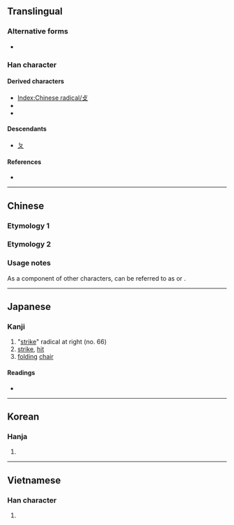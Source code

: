 {{also|ㄆ|夊|夂}}
{{character info}}
{{character info|⺙}}
==Translingual==
{{stroke order|type=animate}}

===Alternative forms===
* {{l|mul|攴}}

===Han character===
{{Han char|rn=66|rad=攴|as=00|sn=4|four=|canj=OK,XOK|ids=⿱𠂉乂}}

====Derived characters====
* [[Index:Chinese radical/攴]] {{qualifier|most characters with radical 攴 use the form 攵}}
* {{l|mul|[[𫡣]], [[呚]], [[坆]], [[孜]], [[𢎿]], [[㳊]], [[𨸩]], [[𪯱]], [[𪰋]], [[枚]], [[炇]], [[𭷁]], [[牧]], [[玫]], [[𥘦]], [[𤯛]], [[畋]], [[𪾇]], [[𭾢]], [[𥎪]], [[𬑿]], [[𧘶]], [[𮈄]], [[䍩]], [[𮊻]], [[致]], [[𮗡]], [[䚺]], [[𫏂]], [[𨈡]], [[𨊴]], [[败]], [[赦]], [[𫒋]], [[𨱝]], [[𩉩]], [[𮮦]], [[駇]], [[䰻]], [[𪌑]], [[䵇]], [[數]], [[𪐫]], [[𪖖]], [[𪑛]], [[䱷]]([[䲣]])}}
* {{l|mul|[[徹]], [[務]]}}

====Descendants====
* [[ㄆ]]

====References====
* {{Han ref|kx=0468.050|dkj=13109|dj=0815.340|hdz=21447.090|uh=6535|ud=25909}}

----

==Chinese==

===Etymology 1===
{{zh-see|攴|v}}

===Etymology 2===
{{zh-see|文|v}}

===Usage notes===
As a component of other characters, {{lang|zh|攵}} can be referred to as {{zh-l|反文旁}} or {{zh-l|反文}}.

----

==Japanese==

===Kanji===
{{ja-kanji|grade=|rs=攴00}}

# "[[strike]]" radical at right (no. 66)
# [[strike]], [[hit]]
# [[folding]] [[chair]]

====Readings====
* {{ja-readings|on=[[ぼく]] (boku), [[はく]] (haku), [[ほく]] (hoku)|kun=[[うつ]] (utsu)}}

----

==Korean==

===Hanja===
{{ko-hanja|치다|칠|복}}

# {{hanja form of|복|to [[hit]]; [[strike]]}}

----

==Vietnamese==

===Han character===
{{vi-readings|reading=phộc, truy|rs=攴00}}

# {{rfdef|vi|sort=攴00}}

[[Category:CJKV radicals| ]]

{{cln|vi|Han tu}}